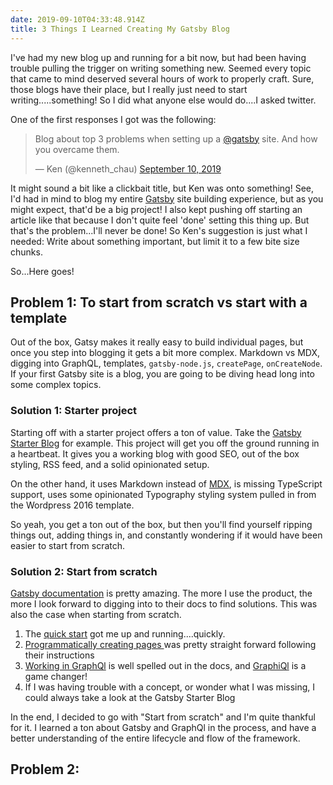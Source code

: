 ```yaml
---
date: 2019-09-10T04:33:48.914Z
title: 3 Things I Learned Creating My Gatsby Blog
---
```

I've had my new blog up and running for a bit now, but had been having trouble pulling the trigger on writing something new. Seemed every topic that came to mind deserved several hours of work to properly craft. Sure, those blogs have their place, but I really just need to start writing.....something! So I did what anyone else would do....I asked twitter.

One of the first responses I got was the following:

<blockquote class="twitter-tweet"><p lang="en" dir="ltr">Blog about top 3 problems when setting up a <a href="https://twitter.com/Gatsby?ref_src=twsrc%5Etfw">@gatsby</a> site. And how you overcame them.</p>&mdash; Ken (@kenneth_chau) <a href="https://twitter.com/kenneth_chau/status/1171246251255271425?ref_src=twsrc%5Etfw">September 10, 2019</a></blockquote> <script async src="https://platform.twitter.com/widgets.js" charset="utf-8"></script>

It might sound a bit like a clickbait title, but Ken was onto something! See, I'd had in mind to blog my entire [Gatsby](https://www.gatsbyjs.org/) site building experience, but as you might expect, that'd be a big project! I also kept pushing off starting an article like that because I don't quite feel 'done' setting this thing up. But that's the problem...I'll never be done!  So Ken's suggestion is just what I needed: Write about something important, but limit it to a few bite size chunks. 

So...Here goes!

## Problem 1:  To start from scratch vs start with a template

Out of the box, Gatsy makes it really easy to build individual pages, but once you step into blogging it gets a bit more complex. Markdown vs MDX, digging into GraphQL, templates, `gatsby-node.js`, `createPage`, `onCreateNode`. If your first Gatsby site is a blog, you are going to be diving head long into some complex topics.

### Solution 1: Starter project

Starting off with a starter project offers a ton of value. Take the [Gatsby Starter Blog](https://github.com/gatsbyjs/gatsby-starter-blog) for example. This project will get you off the ground running in a heartbeat. It gives you a working blog with good SEO, out of the box styling, RSS feed, and a solid opinionated setup. 

On the other hand, it uses Markdown instead of [MDX](https://mdxjs.com/), is missing TypeScript support, uses some opinionated Typography styling system pulled in from the Wordpress 2016 template.

So yeah, you get a ton out of the box, but then you'll find yourself ripping things out, adding things in, and constantly wondering if it would have been easier to start from scratch.

### Solution 2: Start from scratch

[Gatsby documentation](https://www.gatsbyjs.org/docs/) is pretty amazing. The more I use the product, the more I look forward to digging into to their docs to find solutions. This was also the case when starting from scratch. 

1. The [quick start](https://www.gatsbyjs.org/docs/quick-start/) got me up and running....quickly.
2. [Programmatically creating pages ](https://www.gatsbyjs.org/tutorial/part-seven/)was pretty straight forward following their instructions
3. [Working in GraphQl](https://www.gatsbyjs.org/tutorial/part-four/) is well spelled out in the docs, and [GraphiQl](https://www.gatsbyjs.org/docs/graphql-reference/#basic-query) is a game changer!
4. If I was having trouble with a concept, or wonder what I was missing, I could always take a look at the Gatsby Starter Blog

In the end, I decided to go with "Start from scratch" and I'm quite thankful for it. I learned a ton about Gatsby and GraphQl in the process, and have a better understanding of the entire lifecycle and flow of the framework.

## Problem 2:
